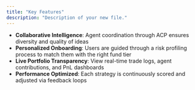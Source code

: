 ```yaml
---
title: "Key Features"
description: "Description of your new file."
---
```


- **Collaborative Intelligence**: Agent coordination through ACP ensures diversity and quality of ideas
- **Personalized Onboarding**: Users are guided through a risk profiling process to match them with the right fund tier
- **Live Portfolio Transparency**: View real-time trade logs, agent contributions, and PnL dashboards
- **Performance Optimized**: Each strategy is continuously scored and adjusted via feedback loops